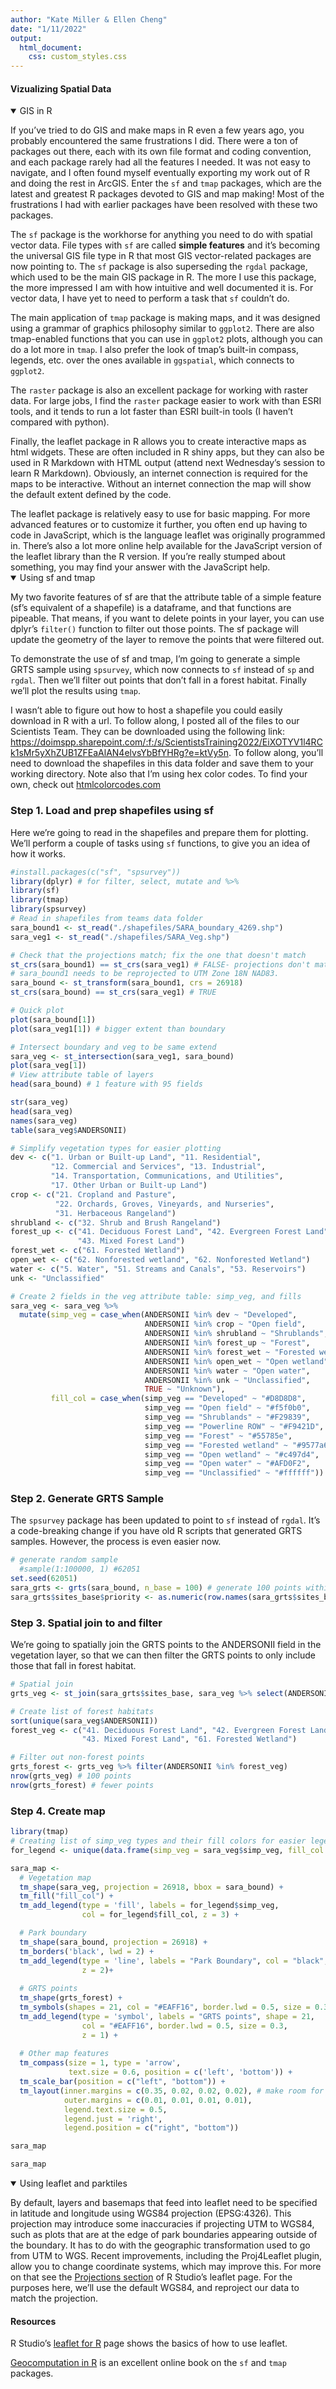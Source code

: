 ```yaml
---
author: "Kate Miller & Ellen Cheng"
date: "1/11/2022"
output: 
  html_document:
    css: custom_styles.css
---
```

#### Vizualizing Spatial Data
<details open><summary class = 'drop'>GIS in R</summary>
If you've tried to do GIS and make maps in R even a few years ago, you probably encountered the same frustrations I did. There were a ton of packages out there, each with its own file format and coding convention, and each package rarely had all the features I needed. It was not easy to navigate, and I often found myself eventually exporting my work out of R and doing the rest in ArcGIS. Enter the `sf` and `tmap` packages, which are the latest and greatest R packages devoted to GIS and map making! Most of the frustrations I had with earlier packages have been resolved with these two packages.

The `sf` package is the workhorse for anything you need to do with spatial vector data. File types with `sf` are called <b>simple features</b> and it's becoming the universal GIS file type in R that most GIS vector-related packages are now pointing to. The `sf` package is also superseding the `rgdal` package, which used to be the main GIS package in R. The more I use this package, the more impressed I am with how intuitive and well documented it is. For vector data, I have yet to need to perform a task that `sf` couldn't do.

The main application of `tmap` package is making maps, and it was designed using a grammar of graphics philosophy similar to `ggplot2`. There are also tmap-enabled functions that you can use in `ggplot2` plots, although you can do a lot more in `tmap`. I also prefer the look of tmap's built-in compass, legends, etc. over the ones available in `ggspatial`, which connects to `ggplot2`.    

The `raster` package is also an excellent package for working with raster data. For large jobs, I find the `raster` package easier to work with than ESRI tools, and it tends to run a lot faster than ESRI built-in tools (I haven't compared with python).   

Finally, the leaflet package in R allows you to create interactive maps as html widgets. These are often included in R shiny apps, but they can also be used in R Markdown with HTML output (attend next Wednesday's session to learn R Markdown). Obviously, an internet connection is required for the maps to be interactive. Without an internet connection the map will show the default extent defined by the code. 

The leaflet package is relatively easy to use for basic mapping. For more advanced features or to customize it further, you often end up having to code in JavaScript, which is the language leaflet was originally programmed in. There's also a lot more online help available for the JavaScript version of the leaflet library than the R version. If you're really stumped about something, you may find your answer with the JavaScript help.
</details>

<details open><summary class = 'drop'> Using sf and tmap </summary>
My two favorite features of sf are that the attribute table of a simple feature (sf's equivalent of a shapefile) is a dataframe, and that functions are pipeable. That means, if you want to delete points in your layer, you can use dplyr's `filter()` function to filter out those points. The sf package will update the geometry of the layer to remove the points that were filtered out. 

To demonstrate the use of sf and tmap, I'm going to generate a simple GRTS sample using `spsurvey`, which now connects to `sf` instead of `sp` and `rgdal`. Then we'll filter out points that don't fall in a forest habitat. Finally we'll plot the results using `tmap`. 

I wasn't able to figure out how to host a shapefile you could easily download in R with a url. To follow along, I posted all of the files to our Scientists Team. They can be downloaded using the following link: <a href="https://doimspp.sharepoint.com/:f:/s/ScientistsTraining2022/EiXOTYV1l4RCk1sMr5yXhZUB1ZFEaAlAN4elvsYbBfYHRg?e=ktVy5n">https://doimspp.sharepoint.com/:f:/s/ScientistsTraining2022/EiXOTYV1l4RCk1sMr5yXhZUB1ZFEaAlAN4elvsYbBfYHRg?e=ktVy5n</a>. To follow along, you'll need to download the shapefiles in this data folder and save them to your working directory. Note also that I'm using hex color codes. To find your own, check out <a href="https://htmlcolorcodes.com/">htmlcolorcodes.com</a>

<h3>Step 1. Load and prep shapefiles using sf</h3>
Here we're going to read in the shapefiles and prepare them for plotting. We'll perform a couple of tasks using `sf` functions, to give you an idea of how it works. 

```r
#install.packages(c("sf", "spsurvey"))
library(dplyr) # for filter, select, mutate and %>%  
library(sf)
library(tmap)
library(spsurvey)
# Read in shapefiles from teams data folder
sara_bound1 <- st_read("./shapefiles/SARA_boundary_4269.shp")
sara_veg1 <- st_read("./shapefiles/SARA_Veg.shp")

# Check that the projections match; fix the one that doesn't match
st_crs(sara_bound1) == st_crs(sara_veg1) # FALSE- projections don't match.
# sara_bound1 needs to be reprojected to UTM Zone 18N NAD83. 
sara_bound <- st_transform(sara_bound1, crs = 26918)
st_crs(sara_bound) == st_crs(sara_veg1) # TRUE

# Quick plot
plot(sara_bound[1])
plot(sara_veg1[1]) # bigger extent than boundary

# Intersect boundary and veg to be same extend
sara_veg <- st_intersection(sara_veg1, sara_bound)
plot(sara_veg[1])
# View attribute table of layers
head(sara_bound) # 1 feature with 95 fields

str(sara_veg)
head(sara_veg)
names(sara_veg)
table(sara_veg$ANDERSONII)

# Simplify vegetation types for easier plotting
dev <- c("1. Urban or Built-up Land", "11. Residential", 
         "12. Commercial and Services", "13. Industrial",
         "14. Transportation, Communications, and Utilities", 
         "17. Other Urban or Built-up Land")
crop <- c("21. Cropland and Pasture", 
          "22. Orchards, Groves, Vineyards, and Nurseries", 
          "31. Herbaceous Rangeland")
shrubland <- c("32. Shrub and Brush Rangeland")
forest_up <- c("41. Deciduous Forest Land", "42. Evergreen Forest Land", 
               "43. Mixed Forest Land")
forest_wet <- c("61. Forested Wetland")
open_wet <- c("62. Nonforested wetland", "62. Nonforested Wetland")
water <- c("5. Water", "51. Streams and Canals", "53. Reservoirs")
unk <- "Unclassified"

# Create 2 fields in the veg attribute table: simp_veg, and fills
sara_veg <- sara_veg %>% 
  mutate(simp_veg = case_when(ANDERSONII %in% dev ~ "Developed",
                              ANDERSONII %in% crop ~ "Open field",
                              ANDERSONII %in% shrubland ~ "Shrublands",
                              ANDERSONII %in% forest_up ~ "Forest",
                              ANDERSONII %in% forest_wet ~ "Forested wetland",
                              ANDERSONII %in% open_wet ~ "Open wetland",
                              ANDERSONII %in% water ~ "Open water",
                              ANDERSONII %in% unk ~ "Unclassified",
                              TRUE ~ "Unknown"),
         fill_col = case_when(simp_veg == "Developed" ~ "#D8D8D8",
                              simp_veg == "Open field" ~ "#f5f0b0",
                              simp_veg == "Shrublands" ~ "#F29839",
                              simp_veg == "Powerline ROW" ~ "#F9421D",
                              simp_veg == "Forest" ~ "#55785e",
                              simp_veg == "Forested wetland" ~ "#9577a6",
                              simp_veg == "Open wetland" ~ "#c497d4",
                              simp_veg == "Open water" ~ "#AFD0F2",
                              simp_veg == "Unclassified" ~ "#ffffff"))

```

<h3>Step 2. Generate GRTS Sample</h3>
The `spsurvey` package has been updated to point to `sf` instead of `rgdal`. It's a code-breaking change if you have old R scripts that generated GRTS samples. However, the process is even easier now. 

```r
# generate random sample
  #sample(1:100000, 1) #62051
set.seed(62051)
sara_grts <- grts(sara_bound, n_base = 100) # generate 100 points within SARA boundary
sara_grts$sites_base$priority <- as.numeric(row.names(sara_grts$sites_base)) # add priority number (same as row.name)
```

<h3>Step 3. Spatial join to and filter</h3>
We're going to spatially join the GRTS points to the ANDERSONII field in the vegetation layer, so that we can then filter the GRTS points to only include those that fall in forest habitat.
```r
# Spatial join
grts_veg <- st_join(sara_grts$sites_base, sara_veg %>% select(ANDERSONII))

# Create list of forest habitats
sort(unique(sara_veg$ANDERSONII))
forest_veg <- c("41. Deciduous Forest Land", "42. Evergreen Forest Land", 
                "43. Mixed Forest Land", "61. Forested Wetland")

# Filter out non-forest points
grts_forest <- grts_veg %>% filter(ANDERSONII %in% forest_veg)
nrow(grts_veg) # 100 points
nrow(grts_forest) # fewer points
```

<h3>Step 4. Create map </h3>
```r
library(tmap)
# Creating list of simp_veg types and their fill colors for easier legend
for_legend <- unique(data.frame(simp_veg = sara_veg$simp_veg, fill_col = sara_veg$fill_col)) 

sara_map <- 
  # Vegetation map
  tm_shape(sara_veg, projection = 26918, bbox = sara_bound) +
  tm_fill("fill_col") +
  tm_add_legend(type = 'fill', labels = for_legend$simp_veg, 
                col = for_legend$fill_col, z = 3) +

  # Park boundary
  tm_shape(sara_bound, projection = 26918) +
  tm_borders('black', lwd = 2) +
  tm_add_legend(type = 'line', labels = "Park Boundary", col = "black",
                z = 2)+
    
  # GRTS points  
  tm_shape(grts_forest) +
  tm_symbols(shapes = 21, col = "#EAFF16", border.lwd = 0.5, size = 0.3) + 
  tm_add_legend(type = 'symbol', labels = "GRTS points", shape = 21, 
                col = "#EAFF16", border.lwd = 0.5, size = 0.3, 
                z = 1) +
  
  # Other map features
  tm_compass(size = 1, type = 'arrow', 
             text.size = 0.6, position = c('left', 'bottom')) +
  tm_scale_bar(position = c("left", "bottom")) + 
  tm_layout(inner.margins = c(0.35, 0.02, 0.02, 0.02), # make room for legend
            outer.margins = c(0.01, 0.01, 0.01, 0.01),
            legend.text.size = 0.5,
            legend.just = 'right',
            legend.position = c("right", "bottom")) 

sara_map
```

```r
sara_map
```

</details>

<details open><summary class = 'drop'> Using leaflet and parktiles </summary>

By default, layers and basemaps that feed into leaflet need to be specified in latitude and longitude using WGS84 projection (EPSG:4326). This projection may introduce some inaccuracies if projecting UTM to WGS84, such as plots that are at the edge of park boundaries appearing outside of the boundary. It has to do with the geographic transformation used to go from UTM to WGS. Recent improvements, including the Proj4Leaflet plugin, allow you to change coordinate systems, which may improve this. For more on that see the <a href="https://rstudio.github.io/leaflet/projections.html">Projections section</a> of R Studio's leaflet page. For the purposes here, we'll use the default WGS84, and reproject our data to match the projection.  

</details>


#### Resources
R Studio's <a href="http://rstudio.github.io/leaflet/">leaflet for R</a> page shows the basics of how to use leaflet.

<a href="https://geocompr.robinlovelace.net/">Geocomputation in R</a> is an excellent online book on the `sf` and `tmap` packages.

